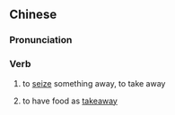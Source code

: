 ==Chinese==
{{zh-forms}}

===Pronunciation===
{{zh-pron
|m=līnzǒu
|c=ning1 zau2,ling1 zau2
|cat=v
}}

===Verb===
{{zh-verb}}

# to [[seize]] something away, to take away
# {{lb|zh|Cantonese}} to have food as [[takeaway]]